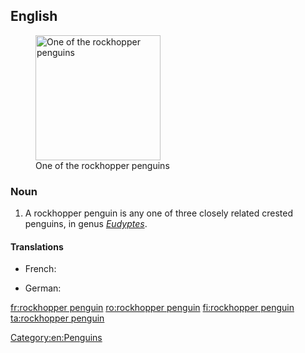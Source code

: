 ==English==
{{wikipedia}}
[[Image:Eudyptes chrysocome.jpg|200px|thumb|right|One of the rockhopper penguins]]

===Noun===
{{en-noun|head=[[rockhopper]] [[penguin]]}}

# A rockhopper penguin is any one of three closely related crested penguins, in genus ''[[Eudyptes]]''.

====Translations====
{{trans-top|crested penguin}}
* French: {{t+|fr|gorfou sauteur|m}}
{{trans-mid}}
* German: {{t+|de|Felsenpinguin|m}}
{{trans-bottom}}

[[Category:en:Penguins]]

[[fr:rockhopper penguin]]
[[ro:rockhopper penguin]]
[[fi:rockhopper penguin]]
[[ta:rockhopper penguin]]